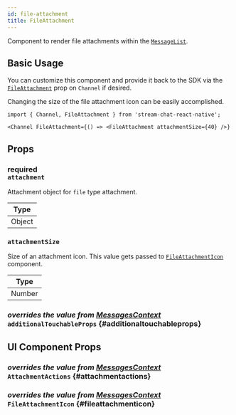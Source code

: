 ```yaml
---
id: file-attachment
title: FileAttachment
---
```



Component to render file attachments within the [`MessageList`](./message-list.mdx).

## Basic Usage

You can customize this component and provide it back to the SDK via the [`FileAttachment`](../../core-components/channel#fileattachment) prop on `Channel` if desired.

Changing the size of the file attachment icon can be easily accomplished.

```tsx
import { Channel, FileAttachment } from 'stream-chat-react-native';

<Channel FileAttachment={() => <FileAttachment attachmentSize={40} />}
```

## Props

### <div class="label description required">required</div> `attachment`

Attachment object for `file` type attachment.

| Type   |
| ------ |
| Object |

### `attachmentSize`

Size of an attachment icon. This value gets passed to [`FileAttachmentIcon`](#fileattachmenticon) component.

| Type   |
| ------ |
| Number |

### <div class="label description">_overrides the value from [MessagesContext](../../contexts/messages-context#additionaltouchableprops)_</div> `additionalTouchableProps` \{#additionaltouchableprops}

<AdditionalTouchableProps />

## UI Component Props

### <div class="label description">_overrides the value from [MessagesContext](../../contexts/messages-context#attachmentactions)_</div> `AttachmentActions` \{#attachmentactions}

<AttachmentActions />

### <div class="label description">_overrides the value from [MessagesContext](../../contexts/messages-context#fileattachmenticon)_</div> `FileAttachmentIcon` \{#fileattachmenticon}

<FileAttachmentIcon />
